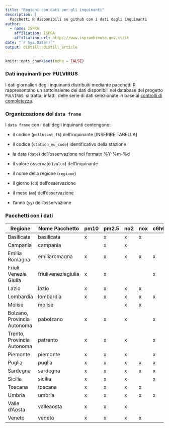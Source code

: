 ```yaml
---
title: "Regioni con dati per gli inquinanti"
description: |
  Pacchetti R disponibili su github con i dati degli inquinanti
author:
  - name: ISPRA 
    affiliation: ISPRA
    affiliation_url: https://www.isprambiente.gov.it/it
date: "`r Sys.Date()`"
output: distill::distill_article
---
```


```r
knitr::opts_chunk$set(echo = FALSE)
```

### Dati inquinanti per PULVIRUS

I dati giornalieri degli inquinanti distribuiti mediante pacchetti R rappresentano un sottoinsieme dei dati disponibili nel database del progetto `PULVIRUS`: si tratta, infatti, delle serie di dati selezionate in base ai [controlli di completezza](completezza.html). 


### Organizzazione dei `data frame`

I `data frame` con i dati degli inquinanti contengono:

- il codice (`pollutant_fk`) dell'inquinante [INSERIRE TABELLA]

- il codice (`station_eu_code`) identificativo della stazione 

- la data (`date`) dell'osservazione nel formato %Y-%m-%d  

- il valore osservato (`value`) dell'inquinante

- il nome della regione (`regione`)

- il giorno (`dd`) dell'osservazione

- il mese (`mm`) dell'osservazione

- l'anno (`yy`) dell'osservazione



### Pacchetti con i dati 

| Regione                     | Nome Pacchetto      | pm10 | pm2.5 | no2 | nox| c6h6 | co | o3_max_h_d | o3_max_mm8h_d |
| ---                         |  ---                | --   | --    | --  | -- | --   | -- | --         | --            |
| Basilicata                  | basilicata          | x    | x     | x   |  x |      | x  | x          | x             |
| Campania                    | campania            |      | x     | x   |    |      | x  |            |               |
| Emilia Romagna              | emiliaromagna       | x    | x     | x   |  x | x    |    | x          | x             |
| Friuli Venezia Giulia       | friuliveneziagiulia | x    | x     |     |    | x    | x  | x          | x             |
| Lazio                       | lazio               | x    | x     | x   | x  |      | x  | x          | x             |
| Lombardia                   | lombardia           | x    | x     | x   | x  | x    | x  | x          | x             |
| Molise                      | molise              |      |       | x   | x  |      | x  | x          | x             |
| Bolzano, Provincia Autonoma | pabolzano           | x    | x     | x   |    | x    | x  | x          | x             |
| Trento, Provincia Autonoma  | patrento            | x    | x     | x   |    | x    |    | x          | x             |
| Piemonte                    | piemonte            | x    | x     | x   |    | x    |    | x          | x             |
| Puglia                      | puglia              | x    | x     | x   | x  | x    | x  | x          | x             |
| Sardegna                    | sardegna            | x    | x     | x   | x  | x    | x  | x          | x             | 
| Sicilia                     | sicilia             | x    | x     | x   |    | x    | x  | x          | x             | 
| Toscana                     | toscana             | x    | x     | x   | x  |      |    | x          | x             |
| Umbria                      | umbria              | x    | x     | x   | x  | x    |    |            |               |
| Valle d'Aosta               | valleaosta          | x    | x     | x   |    |      |    | x          | x             |
| Veneto                      | veneto              | x    | x     | x   | x  |      | x  | x          | x             | 










